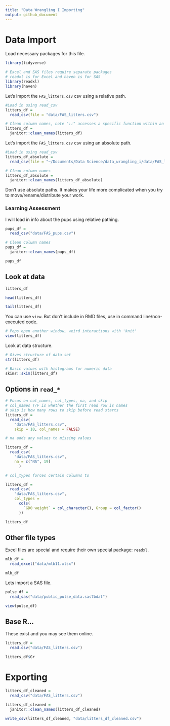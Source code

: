 ```yaml
---
title: "Data Wrangling I Importing"
output: github_document
---
```

# Data Import
Load necessary packages for this file.
```r
library(tidyverse)

# Excel and SAS files require separate packages
# readxl is for Excel and haven is for SAS
library(readxl)
library(haven)
```

Let's import the `FAS_litters.csv` csv using a relative path.
```r
#Load in using read_csv
litters_df =
  read_csv(file = "data/FAS_litters.csv")

# Clean column names, note "::" accesses a specific function within an unloaded package
litters_df = 
  janitor::clean_names(litters_df)

```

Let's import the `FAS_litters.csv` csv using an absolute path.

```r
#Load in using read_csv
litters_df_absolute =
  read_csv(file = "~/Documents/Data Science/data_wrangling_i/data/FAS_litters.csv")

# Clean column names
litters_df_absolute = 
  janitor::clean_names(litters_df_absolute)

```

Don't use absolute paths. It makes your life more complicated when you try to move/rename/distribute your work.

### Learning Assessment

I will load in info about the pups using relative pathing.
```r
pups_df = 
  read_csv("data/FAS_pups.csv")

# Clean column names
pups_df = 
  janitor::clean_names(pups_df)

pups_df
```

## Look at data

```r
litters_df

head(litters_df)

tail(litters_df)
```

You can use `view`. But don't include in RMD files, use in command line/non-executed code.
```r
# Pops open another window, weird interactions with 'knit'
view(litters_df)
```


Look at data structure.
```r
# Gives structure of data set
str(litters_df)

# Basic values with histograms for numeric data
skimr::skim(litters_df)
```

## Options in `read_*`

```r
# Focus on col_names, col_types, na, and skip
# col_names T/F is whether the first read row is names
# skip is how many rows to skip before read starts
litters_df = 
  read_csv(
    "data/FAS_litters.csv",
    skip = 10, col_names = FALSE)

# na adds any values to missing values

litters_df = 
  read_csv(
    "data/FAS_litters.csv",
    na = c("NA", 19)
      )

# col_types forces certain columns to 

litters_df = 
  read_csv(
    "data/FAS_litters.csv",
    col_types = 
      cols(
        `GD0 weight` = col_character(), Group = col_factor()
      ))

litters_df
```

## Other file types

Excel files are special and require their own special package: `readxl`.

```r

mlb_df =
  read_excel("data/mlb11.xlsx")

mlb_df

```

Lets import a SAS file.
```r
pulse_df = 
  read_sas("data/public_pulse_data.sas7bdat")

view(pulse_df)
```

## Base R...
These exist and you may see them online.
```r
litters_df = 
  read.csv("data/FAS_litters.csv")

litters_df$Gr

```

# Exporting

```r
litters_df_cleaned = 
  read_csv("data/FAS_litters.csv")

litters_df_cleaned = 
  janitor::clean_names(litters_df_cleaned)

write_csv(litters_df_cleaned, "data/litters_df_cleaned.csv")
```

